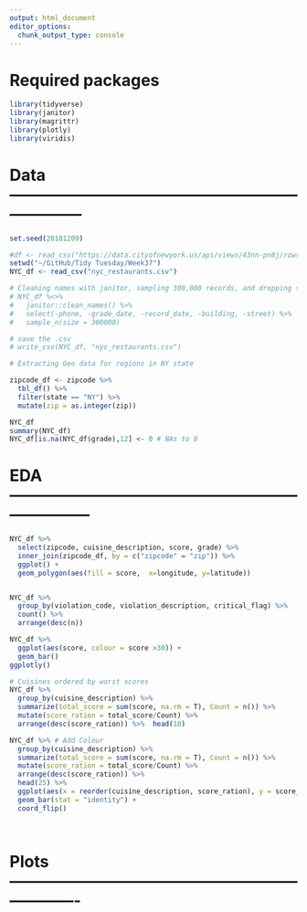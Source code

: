 ```yaml
---
output: html_document
editor_options: 
  chunk_output_type: console
---
```

#######################
#  Required packages  #
#######################
```r
library(tidyverse)
library(janitor)
library(magrittr)
library(plotly)
library(viridis)
```


# Data --------------------------------------------------------------------

```r


set.seed(20181209)

#df <- read_csv("https://data.cityofnewyork.us/api/views/43nn-pn8j/rows.csv")
setwd("~/GitHub/Tidy Tuesday/Week37")
NYC_df <- read_csv("nyc_restaurants.csv")

# Cleaning names with janitor, sampling 300,000 records, and dropping some variables
# NYC_df %<>%
#   janitor::clean_names() %>%
#   select(-phone, -grade_date, -record_date, -building, -street) %>%
#   sample_n(size = 300000)

# save the .csv
# write_csv(NYC_df, "nyc_restaurants.csv")

# Extracting Geo data for regions in NY state

zipcode_df <- zipcode %>% 
  tbl_df() %>% 
  filter(state == "NY") %>% 
  mutate(zip = as.integer(zip))

NYC_df
summary(NYC_df)
NYC_df[is.na(NYC_df$grade),12] <- 0 # NAs to 0
```

# EDA ---------------------------------------------------------------------
```r
NYC_df %>% 
  select(zipcode, cuisine_description, score, grade) %>% 
  inner_join(zipcode_df, by = c("zipcode" = "zip")) %>% 
  ggplot() +
  geom_polygon(aes(fill = score,  x=longitude, y=latitude))


NYC_df %>% 
  group_by(violation_code, violation_description, critical_flag) %>% 
  count() %>% 
  arrange(desc(n))

NYC_df %>% 
  ggplot(aes(score, colour = score >30)) +
  geom_bar()
ggplotly()

# Cuisines ordered by worst scores
NYC_df %>%
  group_by(cuisine_description) %>% 
  summarize(total_score = sum(score, na.rm = T), Count = n()) %>% 
  mutate(score_ration = total_score/Count) %>% 
  arrange(desc(score_ration)) %>%  head(10)

NYC_df %>% # Add Colour
  group_by(cuisine_description) %>% 
  summarize(total_score = sum(score, na.rm = T), Count = n()) %>% 
  mutate(score_ration = total_score/Count) %>% 
  arrange(desc(score_ration)) %>% 
  head(25) %>% 
  ggplot(aes(x = reorder(cuisine_description, score_ration), y = score_ration), fill = cut(cuisine_description, 100)) +
  geom_bar(stat = "identity") +
  coord_flip()

  


```



# Plots -------------------------------------------------------------------
```r

```

